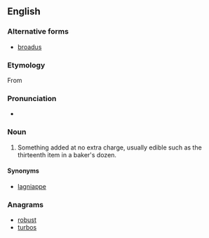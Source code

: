 ==English==

===Alternative forms===
* [[broadus]]

===Etymology===
From {{etyl|grc|en}} {{term|βρωτός||lang=grc|tr=brōtós|edible}}
:{{etystub|I don't really believe this Grc ety. African origin ?  connection with [[brotts]] UK dialect ? evidence or authority would be nice.}}

===Pronunciation===
* {{a|UK}} {{IPA|/ˈbɹəʊ.təs/}} {{SAMPA|/"br@U.t@s/}}

===Noun===
{{en-noun|es}}

# Something added at no extra charge, usually edible such as the thirteenth item in a baker's dozen.

====Synonyms====
* {{sense|something added at no extra charge}} [[lagniappe]]

===Anagrams===
* [[robust#English|robust]]
* [[turbos#English|turbos]]